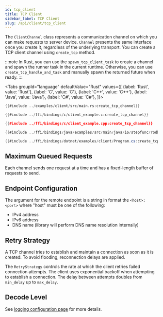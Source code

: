 ```yaml
---
id: tcp_client
title: TCP Client
sidebar_label: TCP Client
slug: /api/client/tcp_client
---
```



The `ClientChannel` class represents a communication channel on which you can make requests to server device. `Channel` presents the same interface once you create it,
regardless of the underlying transport. You can create a TCP client channel using `create_tcp` method.

:::note
In Rust, you can use the `spawn_tcp_client_task` to create a channel and spawn the runner task in the current runtime.
Otherwise, you can use `create_tcp_handle_and_task` and manually spawn the returned future when ready.
:::

<Tabs
groupId="language"
defaultValue="Rust"
values={[
{label: 'Rust', value: 'Rust'},
{label: 'C', value: 'C'},
{label: 'C++', value: 'C++'},
{label: 'Java', value: 'Java'},
{label: 'C#', value: 'C#'},
]}>
<TabItem value="Rust">

```rust
{{#include ../examples/client/src/main.rs:create_tcp_channel}}
```

</TabItem>
<TabItem value="C">

```c
{{#include ../ffi/bindings/c/client_example.c:create_tcp_channel}}
```

</TabItem>
<TabItem value="C++">

```cpp
{{#include ../ffi/bindings/c/client_example.cpp:create_tcp_channel}}
```

</TabItem>
<TabItem value="Java">

```java
{{#include ../ffi/bindings/java/examples/src/main/java/io/stepfunc/rodbus/examples/ClientExample.java:create_tcp_channel}}
```

</TabItem>
<TabItem value="C#">

```csharp
{{#include ../ffi/bindings/dotnet/examples/client/Program.cs:create_tcp_channel}}
```

</TabItem>
</Tabs>

## Maximum Queued Requests

Each channel sends one request at a time and has a fixed-length buffer of requests to send.

## Endpoint Configuration

The argument for the remote endpoint is a string in format the `<host>:<port>` where "host" must be one of the following:

* IPv4 address
* IPv6 address
* DNS name (library will perform DNS name resolution internally)

## Retry Strategy

A TCP channel tries to establish and maintain a connection as soon as it is created. To avoid flooding, reconnection delays are applied.

The `RetryStrategy` controls the rate at which the client retries failed connection attempts. The client uses exponential backoff when attempting to establish
a connection. The delay between attempts doubles from `min_delay` up to `max_delay`.

## Decode Level

See [logging configuration page](../logging.mdx#protocol-decoding) for more details.
